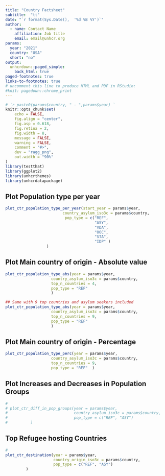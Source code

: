 ```yaml
---
title: "Country Factsheet"
subtitle:  "tt"  
date: "`r format(Sys.Date(),  '%d %B %Y')`"
author:
  - name: Contact Name
    affiliation: Job title
    email: email@unhcr.org
params:
  year: "2021"
  country: "USA"
  short: "no"
output:
  unhcrdown::paged_simple:
    back_html: true
paged-footnotes: true
links-to-footnotes: true
# uncomment this line to produce HTML and PDF in RStudio:
#knit: pagedown::chrome_print
---
```




```r
# `r paste0(params$country, " - ",params$year) `
knitr::opts_chunk$set(
	echo = FALSE,
	fig.align = "center",
	fig.asp = 0.618,
	fig.retina = 2,
	fig.width = 8,
	message = FALSE,
	warning = FALSE,
	comment = "#>",
	dev = "ragg_png",
	out.width = "90%"
)
library(testthat)
library(ggplot2)
library(unhcrthemes)
library(unhcrdatapackage)
```


## Plot Population type per year



```r

plot_ctr_population_type_per_year(start_year = params$year,
                         country_asylum_iso3c = params$country,
                          pop_type = c("REF", 
                                       "ASY", 
                                       "VDA", 
                                       "OOC",
                                       "STA",
                                       "IDP" )
                  )
```


## Plot Main country of origin - Absolute value

```r
plot_ctr_population_type_abs(year = params$year,
                    country_asylum_iso3c = params$country,
                    top_n_countries = 4,
                    pop_type = "REF"
                    ) 

## Same with 9 top countries and asylum seekers included
plot_ctr_population_type_abs(year = params$year,
                    country_asylum_iso3c = params$country,
                    top_n_countries = 9,
                    pop_type = "REF"
                    ) 

```

## Plot Main country of origin - Percentage

```r

plot_ctr_population_type_perc(year = params$year,
                    country_asylum_iso3c = params$country,
                    top_n_countries = 9,
                    pop_type = "REF"  ) 
```

## Plot Increases and Decreases in Population Groups

```r
# 
# plot_ctr_diff_in_pop_groups(year = params$year,
#                             country_asylum_iso3c = params$country,
#                             pop_type = c("REF", "ASY")
#          )

```

## Top Refugee hosting Countries

```r
# 
plot_ctr_destination(year = params$year,
                     country_origin_iso3c = params$country,
                     pop_type = c("REF", "ASY")
         )

```
